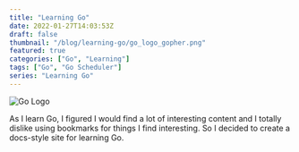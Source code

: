 ```yaml
---
title: "Learning Go"
date: 2022-01-27T14:03:53Z
draft: false
thumbnail: "/blog/learning-go/go_logo_gopher.png"
featured: true
categories: ["Go", "Learning"]
tags: ["Go", "Go Scheduler"]  
series: "Learning Go"
---
```

![Go Logo](/blog/learning-go/go_logo_gopher.png?width=630&height=356#center)

As I learn Go, I figured I would find a lot of interesting content and I totally dislike using bookmarks for things I find interesting. So I decided to create a docs-style site for learning Go.
